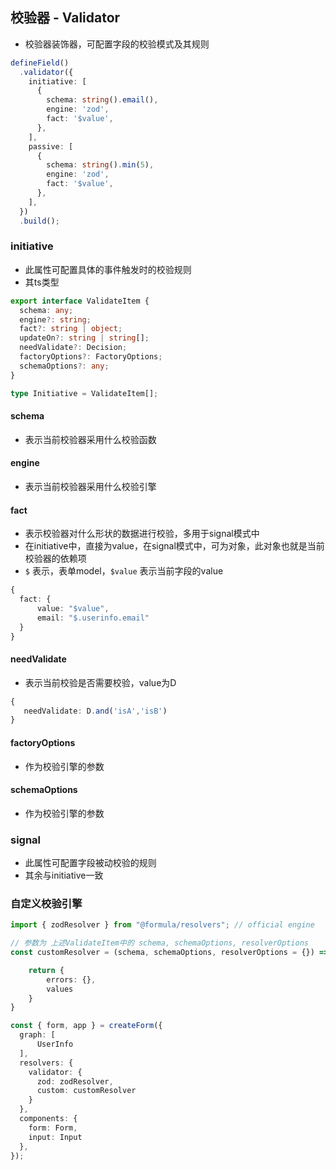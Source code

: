 ## 校验器 - Validator

- 校验器装饰器，可配置字段的校验模式及其规则

```typescript
defineField()
  .validator({
    initiative: [
      {
        schema: string().email(),
        engine: 'zod',
        fact: '$value',
      },
    ],
    passive: [
      {
        schema: string().min(5),
        engine: 'zod',
        fact: '$value',
      },
    ],
  })
  .build();
```


### initiative

- 此属性可配置具体的事件触发时的校验规则
- 其ts类型

```typescript
export interface ValidateItem {
  schema: any;
  engine?: string;
  fact?: string | object;
  updateOn?: string | string[];
  needValidate?: Decision;
  factoryOptions?: FactoryOptions;
  schemaOptions?: any;
}

type Initiative = ValidateItem[];
```

#### schema

- 表示当前校验器采用什么校验函数

#### engine

- 表示当前校验器采用什么校验引擎

#### fact

- 表示校验器对什么形状的数据进行校验，多用于signal模式中
- 在initiative中，直接为value，在signal模式中，可为对象，此对象也就是当前校验器的依赖项
- `$` 表示，表单model，`$value` 表示当前字段的value

```typescript
{
  fact: {
      value: "$value",
      email: "$.userinfo.email"
  }
}
```

#### needValidate

- 表示当前校验是否需要校验，value为D

```typescript
{
   needValidate: D.and('isA','isB')
}
```

#### factoryOptions

- 作为校验引擎的参数

#### schemaOptions

- 作为校验引擎的参数

### signal

- 此属性可配置字段被动校验的规则
- 其余与initiative一致

### 自定义校验引擎

```typescript
import { zodResolver } from "@formula/resolvers"; // official engine

// 参数为 上述ValidateItem中的 schema, schemaOptions, resolverOptions
const customResolver = (schema, schemaOptions, resolverOptions = {}) =>{

    return {
        errors: {},
        values
    }
}

const { form, app } = createForm({
  graph: [
      UserInfo
  ],
  resolvers: {
    validator: {
      zod: zodResolver,
      custom: customResolver
    }
  },
  components: {
    form: Form,
    input: Input
  },
});
```
